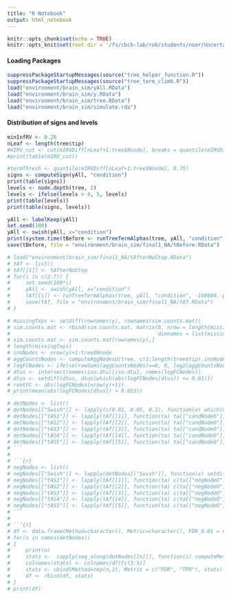 ```yaml
---
title: "R Notebook"
output: html_notebook
---
```


```r
knitr::opts_chunk$set(echo = TRUE)
knitr::opts_knit$set(root.dir = '/fs/cbcb-lab/rob/students/noor/Uncertainity/treeTerminusScripts')
```


#### Loading Packages
```r
suppressPackageStartupMessages(source("tree_helper_function.R"))
suppressPackageStartupMessages(source("tree_term_climb.R"))
load("environment/brain_sim/yAll.RData")
load("environment/brain_sim/y.RData")
load("environment/brain_sim/tree.RData")
load("environment/brain_sim/simulate.rda")
```

#### Distribution of signs and levels
```r
minInfRV <- 0.20
nLeaf <- length(tree$tip)
#mIRV_cut <- cut(mIRVDiff[nLeaf+1:tree$Nnode], breaks = quantile(mIRVDiff[nLeaf+1:tree$Nnode], 0:4/4), include.lowest = T)
#print(table(mIRV_cut))

#termThresh <- quantile(mIRVDiff[nLeaf+1:tree$Nnode], 0.75)
signs <- computeSign(yAll, "condition")
print(table(signs))
levels <- node.depth(tree, 2)
levels <- ifelse(levels > 4, 5, levels)
print(table(levels))
print(table(signs, levels))
```

```r
yAll <- labelKeep(yAll)
set.seed(100)
yAll <- swish(yAll, x="condition")
print(system.time(tBefore <- runTreeTermAlphas(tree, yAll, "condition", 0.20, pCutOff = 0.05, pChild = 0.05, runType = c("b"), corr = c("qvalue"), alphas = c(0.01, 0.05, 0.10), cores = 3, compPThresh = T, cSign = T, temp=T)))
save(tBefore, file = "environment/brain_sim/final1_NA/tBefore.RData")

# load("environment/brain_sim/final1_NA/tAfterNoStop.RData")
# tAf <- list()
# tAf[[1]] <- tAfterNoStop
# for(i in c(2:7)) {
#     set.seed(100*i)
#     yAll <- swish(yAll, x="condition")
#     tAf[[i]] <- runTreeTermAlphas(tree, yAll, "condition", -100000, pCutOff = 0.05, pChild = 0.05, runType = c("a"), corr = c("qvalue"), alphas = c(0.01, 0.05, 0.10), cores = 3, compPThresh = T, cSign = F, temp=T)
#     save(tAf, file = "environment/brain_sim/final1_NA/tAf.RData")
# }
```

```r
# missingTxps <- setdiff(rownames(y), rownames(sim.counts.mat))
# sim.counts.mat <- rbind(sim.counts.mat, matrix(0, nrow = length(missingTxps), ncol = ncol(sim.counts.mat),
#                                                dimnames = list(missingTxps, colnames(sim.counts.mat))))
# sim.counts.mat <- sim.counts.mat[rownames(y),]
# length(missingTxps)
# innNodes <- nrow(y)+1:tree$Nnode
# aggCountsNodes <- computeAggNodesU(tree, c(1:length(tree$tip),innNodes), sim.counts.mat)
# logFCNodes <- ifelse(rowSums(aggCountsNodes)==0, 0, log2(aggCountsNodes[,2]/aggCountsNodes[,1]))
# dtus <- intersect(names(iso.dtu)[iso.dtu], names(logFCNodes))
# dtus <- setdiff(dtus, dtus[which(abs(logFCNodes[dtus]) <= 0.01)])
# rootFC <- abs(logFCNodes[nrow(y)+1])
# print(mean(abs(logFCNodes[dtus]) > 0.023))
```

```r
# detNodes <- list()
# detNodes[["Swish"]] <- lapply(c(0.01, 0.05, 0.1), function(x) which(mcols(y)[,"qvalue"] <= x ))
# detNodes[["tAS1"]] <- lapply(tAf[[1]], function(ta) ta[["candNodeO"]])
# detNodes[["tAS2"]] <- lapply(tAf[[2]], function(ta) ta[["candNodeO"]])
# detNodes[["tAS3"]] <- lapply(tAf[[3]], function(ta) ta[["candNodeO"]])
# detNodes[["tAS4"]] <- lapply(tAf[[4]], function(ta) ta[["candNodeO"]])
# detNodes[["tAS5"]] <- lapply(tAf[[5]], function(ta) ta[["candNodeO"]])
# ```
# 
# ```{r}
# negNodes <- list()
# negNodes[["Swish"]] <- lapply(detNodes[["Swish"]], function(x) setdiff(seq(nrow(y)), x))
# negNodes[["tAS1"]] <- lapply(tAf[[1]], function(ta) c(ta[["negNodeO"]], setdiff(seq(nrow(y)), unlist(Descendants(tree, c(ta[["negNodeO"]], ta[["candNodeO"]]))))))
# negNodes[["tAS2"]] <- lapply(tAf[[2]], function(ta) c(ta[["negNodeO"]], setdiff(seq(nrow(y)), unlist(Descendants(tree, c(ta[["negNodeO"]], ta[["candNodeO"]]))))))
# negNodes[["tAS3"]] <- lapply(tAf[[3]], function(ta) c(ta[["negNodeO"]], setdiff(seq(nrow(y)), unlist(Descendants(tree, c(ta[["negNodeO"]], ta[["candNodeO"]]))))))
# negNodes[["tAS4"]] <- lapply(tAf[[4]], function(ta) c(ta[["negNodeO"]], setdiff(seq(nrow(y)), unlist(Descendants(tree, c(ta[["negNodeO"]], ta[["candNodeO"]]))))))
# negNodes[["tAS5"]] <- lapply(tAf[[5]], function(ta) c(ta[["negNodeO"]], setdiff(seq(nrow(y)), unlist(Descendants(tree, c(ta[["negNodeO"]], ta[["candNodeO"]]))))))
# ```
# 
# ```{r}
# df <- data.frame(Method=character(), Metric=character(), FDR_0.01 = numeric(), FDR_0.05 = numeric(), FDR_0.10 = numeric())
# for(n in names(detNodes))
# {
#     print(n)
#     stats <-  sapply(seq_along(detNodes[[n]]), function(i) computeMetOut(detNodes[[n]][[i]], logFCNodes, tree = tree, negNodes = negNodes[[n]][[i]], lfcThresh = rootFC-0.001))
#     colnames(stats) <- colnames(df)[c(3:5)]
#     stats <- cbind(Method=rep(n,2), Metric = c("FDR", "TPR"), stats)
#     df <- rbind(df, stats)
# }
# print(df)
```